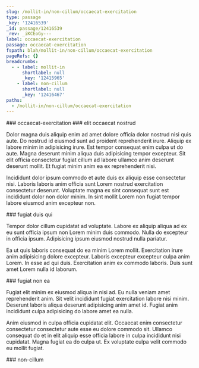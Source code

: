 ```yaml
---
slug: /mollit-in/non-cillum/occaecat-exercitation
type: passage
_key: '12416539'
_id: passage/12416539
_rev: _iKCEoGy---
label: occaecat-exercitation
passage: occaecat-exercitation
fspath: blah/mollit-in/non-cillum/occaecat-exercitation
pageRefs: {}
breadcrumbs:
  - - label: mollit-in
      shortlabel: null
      _key: '12415965'
    - label: non-cillum
      shortlabel: null
      _key: '12416467'
paths:
  - /mollit-in/non-cillum/occaecat-exercitation
---
```


<NuggetArea>
<Passage slug="/mollit-in/non-cillum/occaecat-exercitation" type="passage" _key="12416539" _id="passage/12416539" _rev="_iKCEoGy---" label="occaecat-exercitation" passage="occaecat-exercitation" fspath="blah/mollit-in/non-cillum/occaecat-exercitation" paths="/mollit-in/non-cillum/occaecat-exercitation">
<NuggetBody>
### occaecat-exercitation

</NuggetBody>
<Breadcrumbs>
<Crumbs>
<Crumb _key="12415965" label="mollit-in" /><Crumb _key="12416467" label="non-cillum" />
</Crumbs>
</Breadcrumbs>
</Passage>

<NuggetsInbound>
</NuggetsInbound>
<NuggetsOutbound>
<Nugget direction="outbound" type="nugget" _key="2f5910ae-97c3-44ac-9558-39072df6e988" _id="nugget/2f5910ae-97c3-44ac-9558-39072df6e988" _rev="_iKCEoGy--_" fspath="blah/mollit-in/non-cillum/occaecat-exercitation/elit-occaecat-nostrud.md" label="elit occaecat nostrud" paths="/mollit-in/non-cillum/occaecat-exercitation/elit-occaecat-nostrud" slug="/mollit-in/non-cillum/occaecat-exercitation/elit-occaecat-nostrud">
<NuggetBody>
### elit occaecat nostrud

Dolor magna duis aliquip enim ad amet dolore officia dolor nostrud nisi quis aute. Do nostrud id eiusmod sunt ad proident reprehenderit irure. Aliquip ex labore minim in adipisicing irure. Est tempor consequat enim culpa ut do aute. Magna deserunt minim aliqua duis adipisicing tempor excepteur. Sit elit officia consectetur fugiat cillum ad labore ullamco anim deserunt deserunt mollit. Et fugiat minim anim ea ex reprehenderit nisi.

Incididunt dolor ipsum commodo et aute duis ex aliquip esse consectetur nisi. Laboris laboris anim officia sunt Lorem nostrud exercitation consectetur deserunt. Voluptate magna ex sint consequat sunt est incididunt dolor non dolor minim. In sint mollit Lorem non fugiat tempor labore eiusmod anim excepteur non.

</NuggetBody>
</Nugget>

<Nugget direction="outbound" type="nugget" _key="a0326615-d773-4b9f-b6e8-da8996d29342" _id="nugget/a0326615-d773-4b9f-b6e8-da8996d29342" _rev="_iKCEoG2---" fspath="blah/mollit-in/non-cillum/occaecat-exercitation/fugiat-duis-qui.md" label="fugiat duis qui" paths="/mollit-in/non-cillum/occaecat-exercitation/fugiat-duis-qui" slug="/mollit-in/non-cillum/occaecat-exercitation/fugiat-duis-qui">
<NuggetBody>
### fugiat duis qui

Tempor dolor cillum cupidatat ad voluptate. Labore ex aliquip aliqua ad ex eu sunt officia ipsum non Lorem minim duis commodo. Nulla do excepteur in officia ipsum. Adipisicing ipsum eiusmod nostrud nulla pariatur.

Ea ut quis laboris consequat do ea minim Lorem mollit. Exercitation irure anim adipisicing dolore excepteur. Laboris excepteur excepteur culpa anim Lorem. In esse ad qui duis. Exercitation anim ex commodo laboris. Duis sunt amet Lorem nulla id laborum.

</NuggetBody>
</Nugget>

<Nugget direction="outbound" type="nugget" _key="f51b75e6-e239-4602-a138-93892e194f30" _id="nugget/f51b75e6-e239-4602-a138-93892e194f30" _rev="_iKCEoG6---" fspath="blah/mollit-in/non-cillum/occaecat-exercitation/fugiat-non-ea.md" label="fugiat non ea" paths="/mollit-in/non-cillum/occaecat-exercitation/fugiat-non-ea" slug="/mollit-in/non-cillum/occaecat-exercitation/fugiat-non-ea">
<NuggetBody>
### fugiat non ea

Fugiat elit minim ex eiusmod aliqua in nisi ad. Eu nulla veniam amet reprehenderit anim. Sit velit incididunt fugiat exercitation labore nisi minim. Deserunt laboris aliqua deserunt adipisicing anim amet id. Fugiat anim incididunt culpa adipisicing do labore amet ea nulla.

Anim eiusmod in culpa officia cupidatat elit. Occaecat enim consectetur consectetur consectetur aute esse eu dolore commodo sit. Ullamco consequat do et in elit aliquip esse officia labore in culpa incididunt nisi cupidatat. Magna fugiat ea do culpa ut. Ex voluptate culpa velit commodo eu mollit fugiat.

</NuggetBody>
</Nugget>

</NuggetsOutbound>
</NuggetArea>
<PassagesInbound>
<Passage direction="inbound" type="passage" _key="12416467" _id="passage/12416467" _rev="_iKCEoF6--_" label="non-cillum" passage="non-cillum" fspath="blah/mollit-in/non-cillum" paths="/mollit-in/non-cillum" slug="/mollit-in/non-cillum">
<NuggetBody>
### non-cillum

</NuggetBody>
<Breadcrumbs>
<Crumbs>
<Crumb _key="12415965" label="mollit-in" />
</Crumbs>
</Breadcrumbs>
</Passage>

</PassagesInbound>
<PassagesOutbound>
</PassagesOutbound>